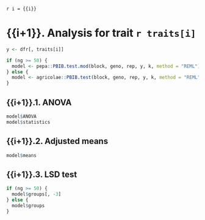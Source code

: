 `r i = {{i}}`

# {{i+1}}. Analysis for trait `r traits[i]`

```r
y <- dfr[, traits[i]]

if (ng >= 50) {
  model <- pepa::PBIB.test.mod(block, geno, rep, y, k, method = "REML")
} else {
  model <- agricolae::PBIB.test(block, geno, rep, y, k, method = "REML")
}
```

## {{i+1}}.1. ANOVA

```r
model$ANOVA
model$statistics
```

## {{i+1}}.2. Adjusted means

```r
model$means
```

## {{i+1}}.3. LSD test

```r
if (ng >= 50) {
  model$groups[, -3]
} else {
  model$groups
}
```
